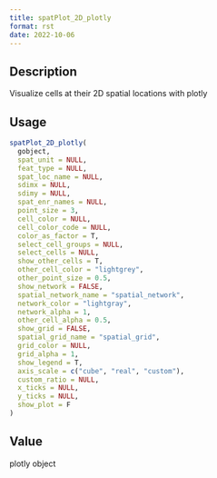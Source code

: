 ```yaml
--- 
title: spatPlot_2D_plotly 
format: rst 
date: 2022-10-06 
--- 
```


## Description

Visualize cells at their 2D spatial locations with plotly


## Usage

```r
spatPlot_2D_plotly(
  gobject,
  spat_unit = NULL,
  feat_type = NULL,
  spat_loc_name = NULL,
  sdimx = NULL,
  sdimy = NULL,
  spat_enr_names = NULL,
  point_size = 3,
  cell_color = NULL,
  cell_color_code = NULL,
  color_as_factor = T,
  select_cell_groups = NULL,
  select_cells = NULL,
  show_other_cells = T,
  other_cell_color = "lightgrey",
  other_point_size = 0.5,
  show_network = FALSE,
  spatial_network_name = "spatial_network",
  network_color = "lightgray",
  network_alpha = 1,
  other_cell_alpha = 0.5,
  show_grid = FALSE,
  spatial_grid_name = "spatial_grid",
  grid_color = NULL,
  grid_alpha = 1,
  show_legend = T,
  axis_scale = c("cube", "real", "custom"),
  custom_ratio = NULL,
  x_ticks = NULL,
  y_ticks = NULL,
  show_plot = F
)
```


## Value

plotly object


